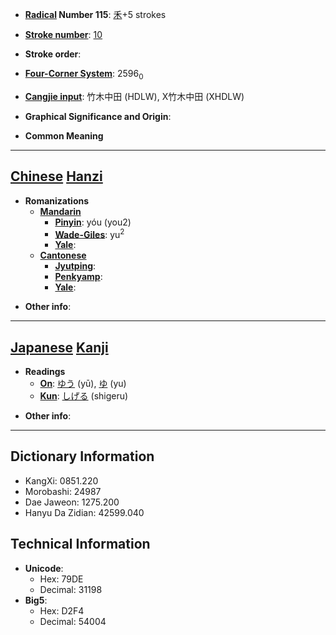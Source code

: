 * '''[[Wiktionary:Chinese radical index| Radical]] Number 115''': [[Wiktionary:Chinese radical index 禾|禾]]+5 strokes

* '''[[Wiktionary:Chinese total strokes index|Stroke number]]''': [[Wiktionary:Chinese total strokes index 10|10]]

* '''Stroke order''': 

* '''[[Wiktionary:Chinese four corner index|Four-Corner System]]''': 2596<sub>0</sub>

* '''[[Wiktionary:Chinese Cangjie index|Cangjie input]]''': 竹木中田 (HDLW), X竹木中田 (XHDLW)

* '''Graphical Significance and Origin''': 

* '''Common Meaning'''

----

== [[Chinese]] [[Hanzi]] ==

* '''Romanizations'''
** '''[[Mandarin]]'''
*** '''[[Pinyin]]''': yóu (you2)
*** '''[[Wade-Giles]]''': yu<sup>2</sup>
*** '''[[Yale]]''': 
** '''[[Cantonese]]'''
*** '''[[Jyutping]]''':
*** '''[[Penkyamp]]''': 
*** '''[[Yale]]''': 

* '''Other info''': 

----

== [[Japanese]] [[Kanji]] ==

* '''Readings'''
** '''[[On]]''': [[ゆう]] (yū), [[ゆ]] (yu)
** '''[[Kun]]''': [[しげる]] (shigeru)

* '''Other info''':  

----

== Dictionary Information ==

* KangXi: 0851.220
* Morobashi: 24987
* Dae Jaweon: 1275.200
* Hanyu Da Zidian: 42599.040

== Technical Information ==

* '''Unicode''':
** Hex: 79DE
** Decimal: 31198
* '''Big5''':
** Hex: D2F4
** Decimal: 54004